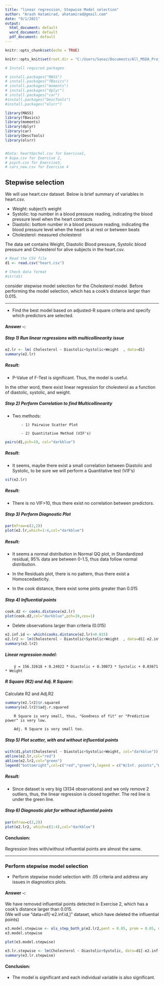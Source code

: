 ```yaml
---
title: "linear regression, Stepwise Model selection"
author: "Arash Hatamirad, ahatamirad@gmail.com"
date: "9/1/2021"
output:
  html_document: default
  word_document: default
  pdf_document: default
---
```


```r
knitr::opts_chunk$set(echo = TRUE)

knitr::opts_knit$set(root.dir = "C:/Users/Sanaz/Documents/All_MSDA_Projects and Sources/R Ptojects/Algorithm I/HW03/AlgorithmI-HW3")

# Install required packages

# install.packages("MASS")
# install.packages("fBasics")
# install.packages("moments")
# install.packages("dplyr")
# install.packages("car")
#install.packages("DescTools")
#install.packages("olsrr")

library(MASS)
library(fBasics)
library(moments)
library(dplyr)
library(car)
library(DescTools)
library(olsrr)


#Data: heartbpchol.csv for Exercise1, 
# bupa.csv for Exercise 2, 
# psych.csv for Exercise3, 
# cars_new.csv for Exercise 4
```


## Stepwise selection 


We will use heart.csv dataset. Below is brief summary of variables in heart.csv.  

- Weight: subject’s weight  
- Systolic: top number in a blood pressure reading, indicating the blood pressure level when the heart contracts  
- Diastolic: bottom number in a blood pressure reading, indicating the blood pressure level when the heart is at rest or between beats  
- Cholesterol: measured cholesterol  

The data set contains Weight, Diastolic Blood pressure, Systolic blood pressure and Cholesterol for alive subjects in the heart.csv.   


```r

# Read the CSV file
d1 <- read.csv("heart.csv") 

# Check data format
#str(d1)

```

consider stepwise model selection for the Cholesterol model. Before performing the model selection, which has a cook’s distance larger than 0.015.    
   

***


- Find the best model based on adjusted-R square criteria and specify which predictors are selected.  
 
 
#### Answer -:



##### Step 1) Run linear regressions with multicollinearity issue  
```r
e2.lr <- lm( Cholesterol ~ Diastolic+Systolic+Weight  , data=d1)
summary(e2.lr)

```
##### Result:   
- P-Value of F-Test is significant. Thus, the model is useful. 
        
In the other word, there exist linear regression for cholesterol as a function of diastolic, systolic, and weight.


##### Step 2) Perform Correlation to find Multicollinearity   
- Two methods:
        
          - 1) Pairwise Scatter Plot  
        
          - 2) Quantitative Method (VIF's)  

```r
pairs(d1,pch=19, col="darkblue")

```

##### Result:   
- It seems, maybe there exist a small correlation between Diastolic and Systolic, to be sure
we will perform a Quantitative test (VIF's)     

```r
vif(e2.lr)
```
##### Result:   
- There is no VIF>10, thus there exist no correlation between predictors.  


##### Step 3) Perform Diagnostic Plot    
```r
par(mfrow=c(2,2))
plot(e2.lr,which=1:4,col="darkblue")
```

##### Result:   
- It seems a normal distribution in Normal QQ plot, in Standardized residual, 95% data are between 0-1.5, thus data follow normal distribution.  
        
- In the Residuals plot, there is no pattern, thus there exist a Homoscedasticity.  
        
- In the cook distance, there exist some pints greater than 0.015  
        



##### Step 4) Influential points
```r
cook.d2 <- cooks.distance(e2.lr)
plot(cook.d2,col="darkblue",pch=19,cex=1)

```


- Delete observations larger than criteria (0.015)  

```r
e2.inf.id <- which(cooks.distance(e2.lr)>0.015)
e2.lr2 <- lm(Cholesterol ~ Diastolic+Systolic+Weight  , data=d1[-e2.inf.id,])
summary(e2.lr2)

```

##### Linear regression model:   

        ŷ = 156.32618 + 0.24922 * Diastolic + 0.30073 * Systolic + 0.03671 * Weight    

##### R Square (R2) and Adj. R Square: 

Calculate R2 and Adj.R2 
```r
summary(e2.lr2)$r.squared
summary(e2.lr2)$adj.r.squared
```
        R Square is very small, thus, "Goodness of fit" or "Predictive power" is very low.  
        
        Adj. R Square is very small too.  


##### Step 5) Plot scatter, with and without influential points   
```r
with(d1,plot(Cholesterol ~ Diastolic+Systolic+Weight, col="darkblue"))
abline(e2.lr,col="red")
abline(e2.lr2,col="green")
legend("bottomright",col=c("red","green"),legend = c("W/Inf. points","W/out Inf. points"),cex=0.8,title.adj = 0.15,lty=1)


```


##### Result:  
- Since dataset is very big (3134 observations) and we only remove 2 outliers, 
thus, the linear regression is closed together. The red line is under the green line.   


##### Step 6) Diagnostic plot for without influential points  

```r
par(mfrow=c(2,2))
plot(e2.lr2, which=c(1:4),col="darkblue") 
```


#### Conclusion:
Regression lines with/without influential points are almost the same.

***  

### Perform stepwise model selection


- Perform stepwise model selection with .05 criteria and address any issues in diagnostics plots.

#### Answer -: 

We have removed influential points detected in Exercise 2, which has a cook’s distance larger than 0.015.   
(We will use "data=d1[-e2.inf.id,]" dataset, which have deleted the influential points)  


```r
e3.model.stepwise <- ols_step_both_p(e2.lr2,pent = 0.05, prem = 0.05, details = F)
e3.model.stepwise

```
```r
plot(e3.model.stepwise)
```

```r
e3.lr.stepwise <- lm(Cholesterol ~ Diastolic+Systolic, data=d1[-e2.inf.id,])
summary(e3.lr.stepwise)
```


#### Conclusion:   
- The model is significant and each individual variable is also significant.   


